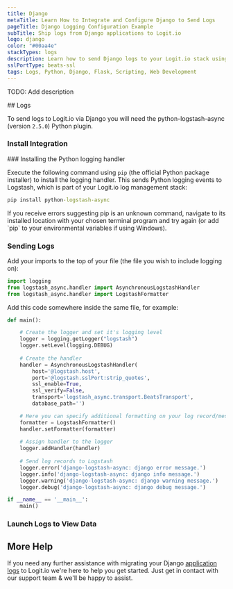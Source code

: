 ```yaml
---
title: Django
metaTitle: Learn How to Integrate and Configure Django to Send Logs
pageTitle: Django Logging Configuration Example
subTitle: Ship logs from Django applications to Logit.io
logo: django
color: "#00aa4e"
stackTypes: logs
description: Learn how to send Django logs to your Logit.io stack using our configuration examples
sslPortType: beats-ssl
tags: Logs, Python, Django, Flask, Scripting, Web Development
---
```


TODO: Add description

<Steps>
  ## Logs

  To send logs to Logit.io via Django you will need the python-logstash-async (version `2.5.0`) Python plugin.
  
  ### Install Integration
  <InstallIntegration/>
  ### Installing the Python logging handler

  Execute the following command using `pip` (the official Python package installer) to install the logging handler. This sends Python logging 
  events to Logstash, which is part of your Logit.io log management stack:

  ```cmd copy
  pip install python-logstash-async
  ```

  <Callout type="info">
    If you receive errors suggesting pip is an unknown command, 
    navigate to its installed location with your chosen terminal program and try again 
    (or add `pip` to your environmental variables if using Windows). 
  </Callout>

  ### Sending Logs

  Add your imports to the top of your file (the file you wish to include logging on): 

  ```python copy showLineNumbers
  import logging
  from logstash_async.handler import AsynchronousLogstashHandler
  from logstash_async.handler import LogstashFormatter
  ```

  Add this code somewhere inside the same file, for example:

  ```python copy showLineNumbers /'@logstash.sslPort:strip_quotes'/ /@logstash.host/
  def main():

      # Create the logger and set it's logging level
      logger = logging.getLogger("logstash")
      logger.setLevel(logging.DEBUG)        
      
      # Create the handler
      handler = AsynchronousLogstashHandler(
          host='@logstash.host', 
          port='@logstash.sslPort:strip_quotes',
          ssl_enable=True, 
          ssl_verify=False,
          transport='logstash_async.transport.BeatsTransport',
          database_path='')

      # Here you can specify additional formatting on your log record/message
      formatter = LogstashFormatter()
      handler.setFormatter(formatter)
      
      # Assign handler to the logger
      logger.addHandler(handler)
      
      # Send log records to Logstash 
      logger.error('django-logstash-async: django error message.')
      logger.info('django-logstash-async: django info message.')
      logger.warning('django-logstash-async: django warning message.')
      logger.debug('django-logstash-async: django debug message.')

  if __name__ == '__main__':
      main()
  ```

  ### Launch Logs to View Data

  <LaunchVisualizer type="logs" />

</Steps>

## More Help

If you need any further assistance with migrating your Django 
[application logs](https://logit.io/platform/logging/logging-as-a-service/application-logging/) to Logit.io 
we're here to help you get started. Just get in contact with our support team <IntercomButton text="via live chat" /> & we'll be happy to assist.